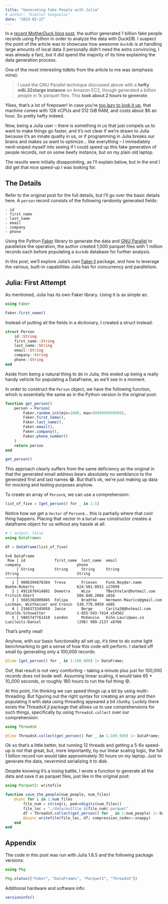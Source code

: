 ```yaml
---
title: "Generating Fake People with Julia"
# author: "Dimitar Vanguelov"
date: "2023-02-22"
---
```


In a [recent MotherDuck blog post](https://motherduck.com/blog/python-faker-duckdb-exploration/), 
the author generated 1 billion fake people records using Python in order to analyze the data 
with DuckDB. I suspect the point of the article was to showcase how awesome `duckdb` is at 
handling large amounts of local data (I personally didn't need the extra convincing, I was 
already a fan), but it did spend the majority of its time explaining the data generation process.

One of the most interesting tidbits from the article to me was (emphasis mine):

> I used the GNU Parallel technique discussed above with a **hefty m6i.32xlarge instance** on 
Amazon EC2, though generated a billion people in 1k parquet files. This **took about 2 hours to 
generate**.

Yikes, that's a lot of firepower! In case you're [too lazy to look it up](https://instances.vantage.sh/aws/ec2/m6i.32xlarge), 
that machine comes with 128 vCPUs and 512 GiB RAM, and costs about $6 an hour. So pretty hefty 
indeed.

Now, being a Julia user -- there is something in us that just compels us to want to make things 
go faster, and it's not clear if we're drawn to Julia because it's an innate quality in us, or 
if programming in Julia breaks our brains and makes us want to optimize... like everything -- 
I immediately nerd-sniped myself into seeing if I could speed up this fake generation of people 
records, not on some beefy instance, but on my plain old laptop.

The results were initially disappointing, as I'll explain below, but in the end I did get that 
nice speed-up I was looking for.


## The Details

Refer to the original post for the full details, but I'll go over the basic details here. A 
`person` record consists of the following randomly generated fields:
```
- id
- first_name
- last_name
- email
- company
- phone
```

Using the Python [Faker](https://faker.readthedocs.io/en/master/) library to generate the 
data and [GNU Parallel](https://www.gnu.org/software/parallel/) to parallelize the operation, 
the author created 1,000 parquet files with 1 million records each before populating a 
`duckdb` database for further analysis.

In this post, we'll explore Julia's own 
[Faker.jl](https://github.com/neomatrixcode/Faker.jl) package, and how to leverage the various, 
built-in capabilities Julia has for concurrency and parallelism.


## Julia: First Attempt

As mentioned, Julia has its own Faker library. Using it is as simple as:

```julia
using Faker

Faker.first_name()
```

Instead of putting all the fields in a dictionary, I created a struct instead:

```julia
struct Person
    id::String
    first_name::String
    last_name::String
    email::String
    company::String
    phone::String
end
```

Aside from being a natural thing to do in Julia, this ended up being a really handy vehicle 
for populating a DataFrame, as we'll see in a moment.

In order to construct the `Person` object, we have the following function, which is essentially 
the same as in the Python version in the original post:

```julia
function get_person()
    person = Person(
        Faker.random_int(min=1000, max=9999999999999),
        Faker.first_name(),
        Faker.last_name(),
        Faker.email(),
        Faker.company(),
        Faker.phone_number()
    )
    return person
end

get_person()
```

This approach clearly suffers from the same deficiency as the original in that the generated 
email address bears absolutely no semblance to the generated first and last names 😂. But 
that's ok, we're just making up data for mocking and testing purposes anyhow.

To create an array of `Person`s, we can use a comprehension:

```julia
list_of_five = [get_person() for _ in 1:5]
```

Notice how we get a `Vector` of `Person`s... this is partially where that cool thing happens. 
Placing that vector in a `DataFrame` constructor creates a dataframe object for us without any 
hassle at all:

```julia
# | output: false
using DataFrames

df = DataFrame(list_of_five)
```

```
5×6 DataFrame
 Row │ id             first_name  last_name  email                      company                         phone                 
     │ String         String      String     String                     String                          String                
─────┼────────────────────────────────────────────────────────────────────────────────────────────────────────────────────────
   1 │ 9006394878384  Treva       Friesen    Funk.Roy@ar.name           Boehm-Roberts                   624-581-8651 x27099
   2 │ 4911678414881  Demetra     Wiza       TBechtelar@hotmail.com     Fritsch-Ebert                   504.840.2004 x016
   3 │ 5665302809885  Felipa      Bradtke    Hermann.Maurice@gmail.com  Lockman, Wintheiser and Cronin  530.779.9959 x685
   4 │ 2166373345058  Janie       Berge      Carita38@hotmail.com       Shields-Schowalter              1-855-593-7414 x54562
   5 │ 5865747761410  Landon      McKenzie   Kihn.Lauri@was.co          Lueilwitz-Daniel                (296) 989-2137 x8766
```

That's pretty neat!

Anyhow, with our basic functionality all set up, it's time to do some light benchmarking to 
get a sense of how this code will perform. I started off small by generating only a 100,000 
records:

```julia
@time [get_person() for _ in 1:100_000] |> DataFrame;
```

Oof, that result is not very comforting -- taking a minute plus just for 100,000 records does 
not bode well. Assuming linear scaling, it would take 65 * 10_000 seconds, or roughly 180 hours 
to run the full thing 😰.

At this point, I'm thinking we can speed things up a bit by using multi-threading. But figuring 
out the right syntax for creating an array and then populating it with data using threading 
appeared a bit clunky. Luckily there exists the ThreadsX.jl package that allows us to use 
comprehensions for such things, specifically by using `ThreadsX.collect` over our comprehension:

```julia
using ThreadsX

@time ThreadsX.collect(get_person() for _ in 1:100_000) |> DataFrame;
```

Ok so that's a little better, but running 12 threads and getting a 5-6x speed-up is not that 
great, but, more importantly, by our linear scaling logic, the full 1 billion record run 
would take approximately 30 hours on my laptop. Just to generate the data, nevermind 
serializing it to disk.

Despite knowing it's a losing battle, I wrote a function to generate all the data and save it 
as parquet files, just like in the original post:

```julia
using Parquet2: writefile

function save_the_people(num_people, num_files)
    @sync for i in 1:num_files
        file_num = string(i, pad=ndigits(num_files))
        file_loc = "./data/outfile_$(file_num).parquet"
        df = ThreadsX.collect(get_person() for _ in 1:num_people) |> DataFrame
        @async writefile(file_loc, df; compression_codec=:snappy)
    end
end
```

## Appendix

The code in this post was run with Julia 1.8.5 and the following package versions:

```julia
using Pkg

Pkg.status(["Faker", "DataFrames", "Parquet2", "ThreadsX"])
```

Additional hardware and software info:
```julia
versioninfo()
```
